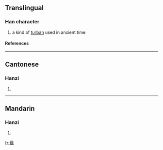 ==Translingual==
===Han character===
{{Han char|rn=13|rad=冂|as=20|sn=22|four=|canj=日卜月土 (AYBG)}}
# a kind of [[turban]] used in ancient time
====References====
{{Han ref|kx=0130.100|hdz=21542.110|uh=34BF|ud=13503}}

----
==Cantonese==
===Hanzi===
{{yue-hanzi|jyut=|y=lei4}}
# {{defn|Cantonese}}

----
==Mandarin==
===Hanzi===
{{cmn-hanzi|pin=[[lí]] (li2), [[lì]] (li4)|wg=li<sup>2</sup>, li<sup>4</sup>}}
# {{defn|Mandarin}}

[[fr:㒿]]